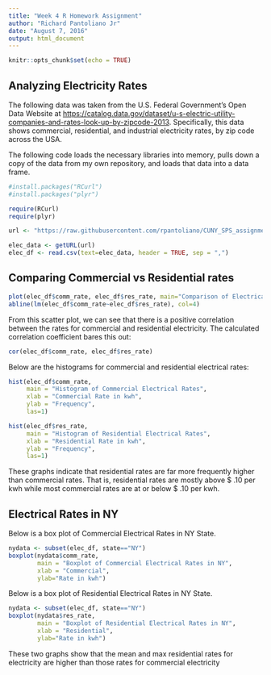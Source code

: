 ```yaml
---
title: "Week 4 R Homework Assignment"
author: "Richard Pantoliano Jr"
date: "August 7, 2016"
output: html_document
---
```


```r
knitr::opts_chunk$set(echo = TRUE)
```

## Analyzing Electricity Rates
The following data was taken from the U.S. Federal Government's Open Data Website at <https://catalog.data.gov/dataset/u-s-electric-utility-companies-and-rates-look-up-by-zipcode-2013>.  Specifically, this data shows commercial, residential, and industrial electricity rates, by zip code across the USA.

The following code loads the necessary libraries into memory, pulls down a copy of the data from my own repository, and loads that data into a data frame.

```r
#install.packages("RCurl")
#install.packages("plyr")

require(RCurl)
require(plyr)

url <- "https://raw.githubusercontent.com/rpantoliano/CUNY_SPS_assignments/master/iouzipcodes2013.csv"

elec_data <- getURL(url)
elec_df <- read.csv(text=elec_data, header = TRUE, sep = ",")
```
## Comparing Commercial vs Residential rates
```r
plot(elec_df$comm_rate, elec_df$res_rate, main="Comparison of Electrical Rates\n Commercial vs Residential", xlab="Commercial Rate", ylab="Residential Rate", las=1)
abline(lm(elec_df$comm_rate~elec_df$res_rate), col=4)

```

From this scatter plot, we can see that there is a positive correlation between the rates for commercial and residential electricity. The calculated correlation coefficient bares this out:
```r
cor(elec_df$comm_rate, elec_df$res_rate)
```


Below are the histograms for commercial and residential electrical rates:

```r
hist(elec_df$comm_rate,
     main = "Histogram of Commercial Electrical Rates",
     xlab = "Commercial Rate in kwh",
     ylab = "Frequency",
     las=1)
```

```r
hist(elec_df$res_rate,
     main = "Histogram of Residential Electrical Rates",
     xlab = "Residential Rate in kwh",
     ylab = "Frequency",
     las=1)
```

These graphs indicate that residential rates are far more frequently higher than commercial rates.  That is, residential rates are mostly above $ .10 per kwh while most commercial rates are at or below $ .10 per kwh.


## Electrical Rates in NY
Below is a box plot of Commercial Electrical Rates in NY State.
```r
nydata <- subset(elec_df, state=="NY")
boxplot(nydata$comm_rate,
        main = "Boxplot of Commercial Electrical Rates in NY", 
        xlab = "Commercial",
        ylab="Rate in kwh")
```

Below is a box plot of Residential Electrical Rates in NY State.
```r
nydata <- subset(elec_df, state=="NY")
boxplot(nydata$res_rate,
        main = "Boxplot of Residential Electrical Rates in NY", 
        xlab = "Residential",
        ylab="Rate in kwh")

```

These two graphs show that the mean and max residential rates for electricity are higher than those rates for commercial electricity


